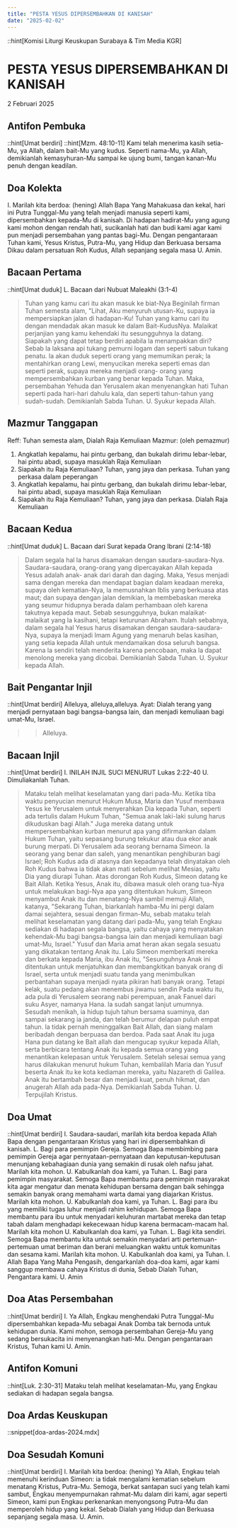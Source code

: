 ```yaml
---
title: "PESTA YESUS DIPERSEMBAHKAN DI KANISAH"
date: "2025-02-02"
---
```

::hint[Komisi Liturgi Keuskupan Surabaya & Tim Media KGR]
# PESTA YESUS DIPERSEMBAHKAN DI KANISAH
2 Februari 2025

## Antifon Pembuka
::hint[Umat berdiri]
::hint[Mzm. 48:10-11]
Kami telah menerima kasih setia-Mu, ya Allah, dalam bait-Mu yang kudus. Seperti nama-Mu, ya Allah, demikianlah kemasyhuran-Mu sampai ke ujung bumi, tangan kanan-Mu penuh dengan keadilan. 

## Doa Kolekta
I. Marilah kita berdoa: (hening)
Allah Bapa Yang Mahakuasa dan kekal, hari ini Putra Tunggal-Mu yang telah menjadi manusia seperti kami, dipersembahkan kepada-Mu di kanisah. Di hadapan hadirat-Mu yang agung kami mohon dengan rendah hati, sucikanlah hati dan budi kami agar kami pun menjadi persembahan yang pantas bagi-Mu. Dengan pengantaraan Tuhan kami, Yesus Kristus, Putra-Mu, yang Hidup dan Berkuasa bersama Dikau dalam persatuan Roh Kudus, Allah sepanjang segala masa
U. Amin.

## Bacaan Pertama
::hint[Umat duduk]
L. Bacaan dari Nubuat Maleakhi (3:1-4) 
> Tuhan yang kamu cari itu akan masuk ke biat-Nya
Beginilah firman Tuhan semesta alam, "Lihat, Aku menyuruh utusan-Ku, supaya ia mempersiapkan jalan di hadapan-Ku! Tuhan yang kamu cari itu dengan mendadak akan masuk ke dalam Bait-KudusNya. Malaikat perjanjian yang kamu kehendaki itu sesungguhnya la datang. Siapakah yang dapat tetap berdiri apabila la menampakkan diri? Sebab la laksana api tukang pemurni logam dan seperti sabun tukang penatu. la akan duduk seperti orang yang memumikan perak; la mentahirkan orang Lewi, menyucikan mereka seperti emas dan seperti perak, supaya mereka menjadi orang- orang yang mempersembahkan kurban yang benar kepada Tuhan. Maka, persembahan Yehuda dan Yerusalem akan menyenangkan hati Tuhan seperti pada hari-hari dahulu kala, dan seperti tahun-tahun yang sudah-sudah. Demikianlah Sabda Tuhan. 
U. Syukur kepada Allah.

## Mazmur Tanggapan
Reff: Tuhan semesta alam, Dialah Raja Kemuliaan
Mazmur: (oleh pemazmur)
1. Angkatlah kepalamu, hai pintu gerbang, dan bukalah dirimu lebar-lebar, hai pintu abadi, supaya masuklah Raja Kemuliaan
2. Siapakah itu Raja Kemuliaan? Tuhan, yang jaya dan perkasa. Tuhan yang perkasa dalam peperangan
3. Angkatlah kepalamu, hai pintu gerbang, dan bukalah dirimu lebar-lebar, hai pintu abadi, supaya masuklah Raja Kemuliaan
4. Siapakah itu Raja Kemuliaan? Tuhan, yang jaya dan perkasa. Dialah Raja Kemuliaan

## Bacaan Kedua
::hint[Umat duduk]
L. Bacaan dari Surat kepada Orang Ibrani (2:14-18) 
> Dalam segala hal la harus disamakan dengan saudara-saudara-Nya. 
Saudara-saudara, orang-orang yang dipercayakan Allah kepada Yesus adalah anak- anak dari darah dan daging. Maka, Yesus menjadi sama dengan mereka dan mendapat bagian dalam keadaan mereka, supaya oleh kematian-Nya, la memusnahkan Iblis yang berkuasa atas maut; dan supaya dengan jalan demikian, la membebaskan mereka yang seumur hidupnya berada dalam perhambaan oleh karena takutnya kepada maut. Sebab sesungguhnya, bukan malaikat-malaikat yang la kasihani, tetapi keturunan Abraham. Itulah sebabnya, dalam segala hal Yesus harus disamakan dengan saudara-saudara- Nya, supaya la menjadi Imam Agung yang menaruh belas kasihan, yang setia kepada Allah untuk mendamaikan dosa seluruh bangsa. Karena la sendiri telah menderita karena pencobaan, maka la dapat menolong mereka yang dicobai. Demikianlah Sabda Tuhan. 
U. Syukur kepada Allah.

## Bait Pengantar Injil
::hint[Umat berdiri]
Alleluya, alleluya,alleluya.
Ayat: Dialah terang yang menjadi pernyataan bagi bangsa-bangsa lain, dan menjadi kemuliaan bagi umat-Mu, Israel. 
>> Alleluya.

## Bacaan Injil
::hint[Umat berdiri]
I. INILAH INJIL SUCI MENURUT Lukas 2:22-40
U. Dimuliakanlah Tuhan.
> Mataku telah melihat keselamatan yang dari pada-Mu. 
Ketika tiba waktu penyucian menurut Hukum Musa, Maria dan Yusuf membawa Yesus ke Yerusalem untuk menyerahkan Dia kepada Tuhan, seperti ada tertulis dalam Hukum Tuhan, "Semua anak laki-laki sulung harus dikuduskan bagi Allah." Juga mereka datang untuk mempersembahkan kurban menurut apa yang difirmankan dalam Hukum Tuhan, yaitu sepasang burung tekukur atau dua ekor anak burung merpati. Di Yerusalem ada seorang bernama Simeon. Ia seorang yang benar dan saleh, yang menantikan penghiburan bagi Israel; Roh Kudus ada di atasnya dan kepadanya telah dinyatakan oleh Roh Kudus bahwa ia tidak akan mati sebelum melihat Mesias, yaitu Dia yang diurapi Tuhan. Atas dorongan Roh Kudus, Simeon datang ke Bait Allah. Ketika Yesus, Anak itu, dibawa masuk oleh orang tua-Nya untuk melakukan bagi-Nya apa yang ditentukan hukum, Simeon menyambut Anak itu dan menatang-Nya sambil memuji Allah, katanya, "Sekarang Tuhan, biarkanlah hamba-Mu ini pergi dalam damai sejahtera, sesuai dengan firman-Mu, sebab mataku telah melihat keselamatan yang datang dari pada-Mu, yang telah Engkau sediakan di hadapan segala bangsa, yaitu cahaya yang menyatakan kehendak-Mu bagi bangsa-bangsa lain dan menjadi kemuliaan bagi umat-Mu, Israel." Yusuf dan Maria amat heran akan segala sesuatu yang dikatakan tentang Anak itu. Lalu Simeon memberkati mereka dan berkata kepada Maria, ibu Anak itu, "Sesunguhnya Anak ini ditentukan untuk menjatuhkan dan membangkitkan banyak orang di Israel, serta untuk menjadi suatu tanda yang menimbulkan perbantahan supaya menjadi nyata pikiran hati banyak orang. Tetapi kelak, suatu pedang akan menembus jiwamu sendin Pada waktu itu, ada pula di Yerusalem seorang nabi perempuan, anak Fanuel dari suku Asyer, namanya Hana. la sudah sangat lanjut umumnya. Sesudah menikah, ia hidup tujuh tahun bersama suaminya, dan sampai sekarang ia janda, dan telah berumur delapan puluh empat tahun. la tidak pernah meninggalkan Bait Allah, dan siang malam beribadah dengan berpuasa dan berdoa. Pada saat Anak itu juga Hana pun datang ke Bait allah dan mengucap syukur kepada Allah, serta berbicara tentang Anak itu kepada semua orang yang menantikan kelepasan untuk Yerusalem. Setelah selesai semua yang harus dilakukan menurut hukum Tuhan, kembalilah Maria dan Yusuf beserta Anak itu ke kota kediaman mereka, yaitu Nazareth di Galilea. Anak itu bertambah besar dan menjadi kuat, penuh hikmat, dan anugerah Allah ada pada-Nya. Demikianlah Sabda Tuhan. 
U. Terpujilah Kristus.

## Doa Umat
::hint[Umat berdiri]
I. Saudara-saudari, marilah kita berdoa kepada Allah Bapa dengan pengantaraan Kristus yang hari ini dipersembahkan di kanisah. 
L. Bagi para pemimpin Gereja. Semoga Bapa membimbing para pemimpin Gereja agar pernyataan-pernyataan dan keputusan-keputusan menunjang kebahagiaan dunia yang semakin di rusak oleh nafsu jahat. Marilah kita mohon. 
U. Kabulkanlah doa kami, ya Tuhan. 
L. Bagi para pemimpin masyarakat. Semoga Bapa membantu para pemimpin masyarakat kita agar mengatur dan menata kehidupan bersama dengan baik sehingga semakin banyak orang memahami warta damai yang diajarkan Kristus. Marilah kita mohon. 
U. Kabulkanlah doa kami, ya Tuhan. 
L. Bagi para ibu yang memiliki tugas luhur menjadi rahim kehidupan. Semoga Bapa membantu para ibu untuk menyadari keluhuran martabat mereka dan tetap tabah dalam menghadapi kekecewaan hidup karena bermacam-macam hal. Marilah kita mohon 
U. Kabulkanlah doa kami, ya Tuhan. 
L. Bagi kita sendiri. Semoga Bapa membantu kita untuk semakin menyadari arti pertemuan-pertemuan umat beriman dan berani meluangkan waktu untuk komunitas dan sesama kami. Marilah kita mohon. 
U. Kabulkanlah doa kami, ya Tuhan. 
I. Allah Bapa Yang Maha Pengasih, dengarkanlah doa-doa kami, agar kami sanggup membawa cahaya Kristus di dunia, Sebab Dialah Tuhan, Pengantara kami. 
U. Amin

## Doa Atas Persembahan
::hint[Umat berdiri]
I. Ya Allah, Engkau menghendaki Putra Tunggal-Mu dipersembahkan kepada-Mu sebagai Anak Domba tak bernoda untuk kehidupan dunia. Kami mohon, semoga persembahan Gereja-Mu yang sedang bersukacita ini menyenangkan hati-Mu. Dengan pengantaraan Kristus, Tuhan kami
U. Amin.

## Antifon Komuni
::hint[Luk. 2:30-31]
Mataku telah melihat keselamatan-Mu, yang Engkau sediakan di hadapan segala bangsa. 


## Doa Ardas Keuskupan
::snippet[doa-ardas-2024.mdx]

## Doa Sesudah Komuni
::hint[Umat berdiri]
I. Marilah kita berdoa: (hening)
Ya Allah, Engkau telah memenuhi kerinduan Simeon: ia tidak mengalami kematian sebelum menatang Kristus, Putra-Mu. Semoga, berkat santapan suci yang telah kami sambut, Engkau menyempurnakan rahmat-Mu dalam diri kami, agar seperti Simeon, kami pun Engkau perkenankan menyongsong Putra-Mu dan memperoleh hidup yang kekal. Sebab Dialah yang Hidup dan Berkuasa sepanjang segala masa. 
U. Amin.
